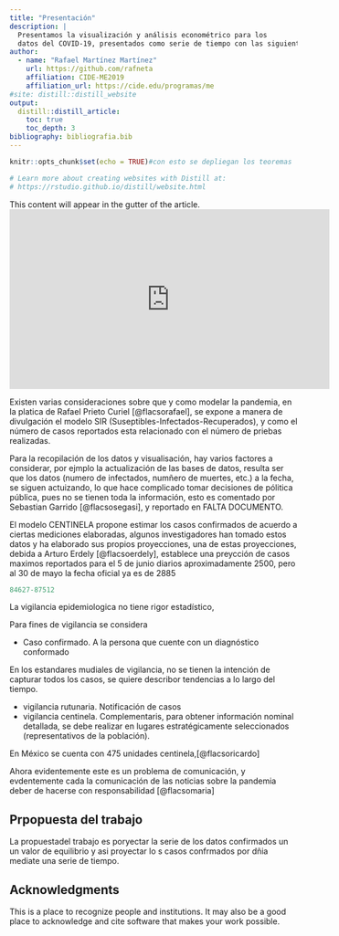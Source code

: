 ```yaml
---
title: "Presentación"
description: |
  Presentamos la visualización y análisis econométrico para los
  datos del COVID-19, presentados como serie de tiempo con las siguientes supuestos.   
author:
  - name: "Rafael Martínez Martínez"
    url: https://github.com/rafneta
    affiliation: CIDE-ME2019
    affiliation_url: https://cide.edu/programas/me
#site: distill::distill_website
output: 
  distill::distill_article:
    toc: true
    toc_depth: 3
bibliography: bibliografia.bib
---
```


```r
knitr::opts_chunk$set(echo = TRUE)#con esto se depliegan los teoremas

# Learn more about creating websites with Distill at:
# https://rstudio.github.io/distill/website.html
```



<aside>
This content will appear in the gutter of the article.
</aside>


<div align="center">
<iframe width="560" height="315" src="https://youtu.be/bdubU8iTLwg" frameborder="0" allow="autoplay; encrypted-media" allowfullscreen></iframe>
</div>




Existen varias consideraciones sobre que y como modelar la pandemia, en la platica de Rafael Prieto Curiel [@flacsorafael], se expone a manera de divulgación el modelo SIR (Suseptibles-Infectados-Recuperados), y como el número de casos reportados esta relacionado con el número de priebas realizadas.

Para la recopilación de los datos y visualisación, hay varios factores a considerar, por ejmplo la actualización de las bases de datos, resulta ser que los datos (numero de infectados, numñero de muertes, etc.) a la fecha, se siguen actuizando, lo que hace complicado tomar decisiones de pólitica pública, pues no se tienen toda la información, esto es comentado por Sebastian Garrido [@flacsosegasi], y reportado en FALTA DOCUMENTO.

El modelo CENTINELA propone estimar los casos confirmados de acuerdo a ciertas mediciones elaboradas, algunos investigadores han tomado estos datos y ha elaborado sus propios proyecciones, una de estas proyecciones, debida a Arturo Erdely [@flacsoerdely], establece una preycción de casos maximos reportados para el 5 de junio  diarios aproximadamente 2500, pero al 30 de mayo la fecha oficial ya es de $2885$ 

```r
84627-87512
```

La vigilancia epidemiologica no tiene rigor estadístico, 

Para fines de vigilancia se considera

- Caso confirmado. A la persona que cuente con un diagnóstico conformado

En los estandares mudiales de vigilancia, no se tienen la intención de capturar todos los casos, se quiere describor tendencias a lo largo del tiempo.  

- vigilancia rutunaria. Notificación de casos
- vigilancia centinela. Complementaris, para obtener información nominal detallada, se debe realizar en lugares estratégicamente seleccionados (representativos de la población).

En México se cuenta con 475 unidades centinela,[@flacsoricardo]


Ahora evidentemente este es un problema de comunicación, y evdentemente cada la comunicación de las noticias sobre la pandemia deber de hacerse con responsabilidad [@flacsomaria] 

## Prpopuesta del trabajo
La propuestadel trabajo es poryectar la serie de los datos confirmados un un valor de equilibrio y asi proyectar lo s casos confrmados por dñia mediate una serie de tiempo. 






## Acknowledgments {.appendix}

This is a place to recognize people and institutions. It may also be a good place
to acknowledge and cite software that makes your work possible.